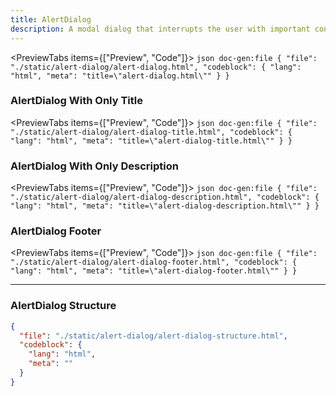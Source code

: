 ```yaml
---
title: AlertDialog
description: A modal dialog that interrupts the user with important content and expects a response.
---
```


<PreviewTabs items={["Preview", "Code"]}>
  <PreviewTab value="Preview">
    <ComponentPreview src="/alert-dialog/alert-dialog" />
  </PreviewTab>
  <PreviewTab value="Code">
    ```json doc-gen:file
    {
      "file": "./static/alert-dialog/alert-dialog.html",
      "codeblock": {
        "lang": "html",
        "meta": "title=\"alert-dialog.html\""
      }
    }
    ```
  </PreviewTab>
</PreviewTabs>

### AlertDialog With Only Title

<PreviewTabs items={["Preview", "Code"]}>
  <PreviewTab value="Preview">
    <ComponentPreview src="/alert-dialog/alert-dialog-title" />
  </PreviewTab>
  <PreviewTab value="Code">
    ```json doc-gen:file
    {
      "file": "./static/alert-dialog/alert-dialog-title.html",
      "codeblock": {
        "lang": "html",
        "meta": "title=\"alert-dialog-title.html\""
      }
    }
    ```
  </PreviewTab>
</PreviewTabs>

### AlertDialog With Only Description

<PreviewTabs items={["Preview", "Code"]}>
  <PreviewTab value="Preview">
    <ComponentPreview src="/alert-dialog/alert-dialog-description" />
  </PreviewTab>
  <PreviewTab value="Code">
    ```json doc-gen:file
    {
      "file": "./static/alert-dialog/alert-dialog-description.html",
      "codeblock": {
        "lang": "html",
        "meta": "title=\"alert-dialog-description.html\""
      }
    }
    ```
  </PreviewTab>
</PreviewTabs>

### AlertDialog Footer

<PreviewTabs items={["Preview", "Code"]}>
  <PreviewTab value="Preview">
    <ComponentPreview src="/alert-dialog/alert-dialog-footer" />
  </PreviewTab>
  <PreviewTab value="Code">
    ```json doc-gen:file
    {
      "file": "./static/alert-dialog/alert-dialog-footer.html",
      "codeblock": {
        "lang": "html",
        "meta": "title=\"alert-dialog-footer.html\""
      }
    }
    ```
  </PreviewTab>
</PreviewTabs>

---

### AlertDialog Structure

```json doc-gen:file
{
  "file": "./static/alert-dialog/alert-dialog-structure.html",
  "codeblock": {
    "lang": "html",
    "meta": ""
  }
}
```
